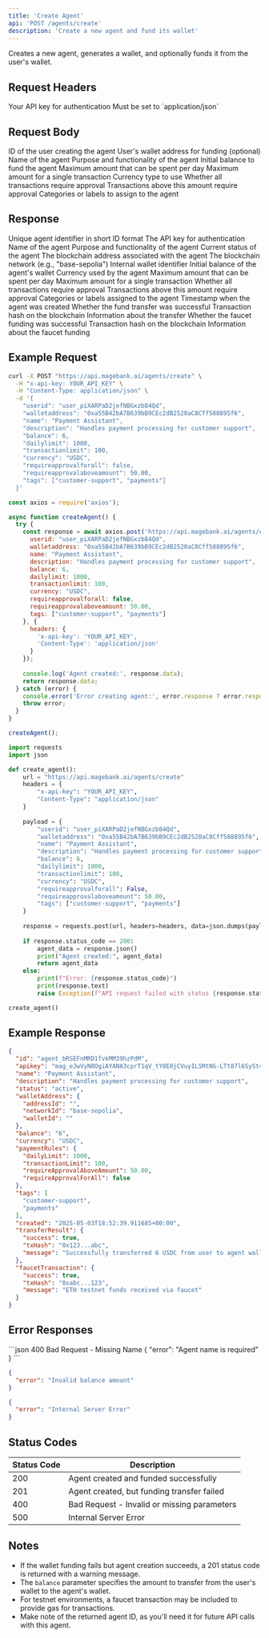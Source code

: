 ```yaml
---
title: 'Create Agent'
api: 'POST /agents/create'
description: 'Create a new agent and fund its wallet'
---
```


Creates a new agent, generates a wallet, and optionally funds it from the user's wallet.

## Request Headers

<ParamField header="x-api-key" type="string" required>
  Your API key for authentication
</ParamField>

<ParamField header="Content-Type" type="string" required>
  Must be set to `application/json`
</ParamField>

## Request Body

<ParamField body="userid" type="string" required>
  ID of the user creating the agent
</ParamField>

<ParamField body="walletaddress" type="string">
  User's wallet address for funding (optional)
</ParamField>

<ParamField body="name" type="string" required>
  Name of the agent
</ParamField>

<ParamField body="description" type="string">
  Purpose and functionality of the agent
</ParamField>

<ParamField body="balance" type="integer">
  Initial balance to fund the agent
</ParamField>

<ParamField body="dailylimit" type="integer">
  Maximum amount that can be spent per day
</ParamField>

<ParamField body="transactionlimit" type="integer">
  Maximum amount for a single transaction
</ParamField>

<ParamField body="currency" type="string" default="USDC">
  Currency type to use
</ParamField>

<ParamField body="requireapprovalforall" type="boolean" default="false">
  Whether all transactions require approval
</ParamField>

<ParamField body="requireapprovalaboveamount" type="number">
  Transactions above this amount require approval
</ParamField>

<ParamField body="tags" type="array">
  Categories or labels to assign to the agent
</ParamField>

## Response

<ResponseField name="id" type="string">
  Unique agent identifier in short ID format
</ResponseField>

<ResponseField name="apikey" type="string">
  The API key for authentication
</ResponseField>

<ResponseField name="name" type="string">
  Name of the agent
</ResponseField>

<ResponseField name="description" type="string">
  Purpose and functionality of the agent
</ResponseField>

<ResponseField name="status" type="string">
  Current status of the agent
</ResponseField>

<ResponseField name="walletAddress" type="object">
  <Expandable title="properties">
    <ResponseField name="addressId" type="string">
      The blockchain address associated with the agent
    </ResponseField>
    <ResponseField name="networkId" type="string">
      The blockchain network (e.g., "base-sepolia")
    </ResponseField>
    <ResponseField name="walletId" type="string">
      Internal wallet identifier
    </ResponseField>
  </Expandable>
</ResponseField>

<ResponseField name="balance" type="string">
  Initial balance of the agent's wallet
</ResponseField>

<ResponseField name="currency" type="string">
  Currency used by the agent
</ResponseField>

<ResponseField name="paymentRules" type="object">
  <Expandable title="properties">
    <ResponseField name="dailyLimit" type="integer">
      Maximum amount that can be spent per day
    </ResponseField>
    <ResponseField name="transactionLimit" type="integer">
      Maximum amount for a single transaction
    </ResponseField>
    <ResponseField name="requireApprovalForAll" type="boolean">
      Whether all transactions require approval
    </ResponseField>
    <ResponseField name="requireApprovalAboveAmount" type="number">
      Transactions above this amount require approval
    </ResponseField>
  </Expandable>
</ResponseField>

<ResponseField name="tags" type="array">
  Categories or labels assigned to the agent
</ResponseField>

<ResponseField name="created" type="string">
  Timestamp when the agent was created
</ResponseField>

<ResponseField name="transferResult" type="object">
  <Expandable title="properties">
    <ResponseField name="success" type="boolean">
      Whether the fund transfer was successful
    </ResponseField>
    <ResponseField name="txHash" type="string">
      Transaction hash on the blockchain
    </ResponseField>
    <ResponseField name="message" type="string">
      Information about the transfer
    </ResponseField>
  </Expandable>
</ResponseField>

<ResponseField name="faucetTransaction" type="object">
  <Expandable title="properties">
    <ResponseField name="success" type="boolean">
      Whether the faucet funding was successful
    </ResponseField>
    <ResponseField name="txHash" type="string">
      Transaction hash on the blockchain
    </ResponseField>
    <ResponseField name="message" type="string">
      Information about the faucet funding
    </ResponseField>
  </Expandable>
</ResponseField>

## Example Request

<CodeGroup>

```bash cURL
curl -X POST "https://api.magebank.ai/agents/create" \
  -H "x-api-key: YOUR_API_KEY" \
  -H "Content-Type: application/json" \
  -d '{
    "userid": "user_piXARPaD2jefNBGxzb84Qd",
    "walletaddress": "0xa55B42bA7B639bB9CEc2dB2520aC8Cff588895f6",
    "name": "Payment Assistant",
    "description": "Handles payment processing for customer support",
    "balance": 6,
    "dailylimit": 1000,
    "transactionlimit": 100,
    "currency": "USDC",
    "requireapprovalforall": false,
    "requireapprovalaboveamount": 50.00,
    "tags": ["customer-support", "payments"]
  }'
```

```javascript Node.js
const axios = require('axios');

async function createAgent() {
  try {
    const response = await axios.post('https://api.magebank.ai/agents/create', {
      userid: "user_piXARPaD2jefNBGxzb84Qd",
      walletaddress: "0xa55B42bA7B639bB9CEc2dB2520aC8Cff588895f6",
      name: "Payment Assistant",
      description: "Handles payment processing for customer support",
      balance: 6,
      dailylimit: 1000,
      transactionlimit: 100,
      currency: "USDC",
      requireapprovalforall: false,
      requireapprovalaboveamount: 50.00,
      tags: ["customer-support", "payments"]
    }, {
      headers: {
        'x-api-key': 'YOUR_API_KEY',
        'Content-Type': 'application/json'
      }
    });
    
    console.log('Agent created:', response.data);
    return response.data;
  } catch (error) {
    console.error('Error creating agent:', error.response ? error.response.data : error.message);
    throw error;
  }
}

createAgent();
```

```python Python
import requests
import json

def create_agent():
    url = "https://api.magebank.ai/agents/create"
    headers = {
        "x-api-key": "YOUR_API_KEY",
        "Content-Type": "application/json"
    }
    
    payload = {
        "userid": "user_piXARPaD2jefNBGxzb84Qd",
        "walletaddress": "0xa55B42bA7B639bB9CEc2dB2520aC8Cff588895f6",
        "name": "Payment Assistant",
        "description": "Handles payment processing for customer support",
        "balance": 6,
        "dailylimit": 1000,
        "transactionlimit": 100,
        "currency": "USDC",
        "requireapprovalforall": False,
        "requireapprovalaboveamount": 50.00,
        "tags": ["customer-support", "payments"]
    }
    
    response = requests.post(url, headers=headers, data=json.dumps(payload))
    
    if response.status_code == 200:
        agent_data = response.json()
        print("Agent created:", agent_data)
        return agent_data
    else:
        print(f"Error: {response.status_code}")
        print(response.text)
        raise Exception(f"API request failed with status {response.status_code}")

create_agent()
```

</CodeGroup>

## Example Response

```json
{
  "id": "agent_bRSEFnMRD1fvkMM39hzPdM",
  "apikey": "mag_eJwVyN0OgiAYANA3cprT1qV_tY8E0jCVuyILSMtNG-LTt87l6SySt4NQVCGoVvCIggneZSASCOE1NpcE7ZzOopH_Q1c-12A4K4e8zgxnMJM0sjjxFE3xJmc4wDUsre4lGUpJzzDB0Mt7AiFmwiUaAppin1ijeCMN6M9C1mKD12ihTPiPwjkNZXQPme6DbGlNBc9aPfcCbb_dMRb2MbE-vqIKzdgtfgVGPxc",
  "name": "Payment Assistant",
  "description": "Handles payment processing for customer support",
  "status": "active",
  "walletAddress": {
    "addressId": "",
    "networkId": "base-sepolia",
    "walletId": ""
  },
  "balance": "6",
  "currency": "USDC",
  "paymentRules": {
    "dailyLimit": 1000,
    "transactionLimit": 100,
    "requireApprovalAboveAmount": 50.00,
    "requireApprovalForAll": false
  },
  "tags": [
    "customer-support",
    "payments"
  ],
  "created": "2025-05-03T18:52:39.911685+00:00",
  "transferResult": {
    "success": true,
    "txHash": "0x123...abc",
    "message": "Successfully transferred 6 USDC from user to agent wallet"
  },
  "faucetTransaction": {
    "success": true,
    "txHash": "0xabc...123",
    "message": "ETH testnet funds received via faucet"
  }
}
```

## Error Responses

<ResponseExample>
```json 400 Bad Request - Missing Name
{
  "error": "Agent name is required"
}
```

```json 400 Bad Request - Invalid Balance
{
  "error": "Invalid balance amount"
}
```

```json 500 Internal Server Error
{
  "error": "Internal Server Error"
}
```
</ResponseExample>

## Status Codes

| Status Code | Description |
|-------------|-------------|
| 200 | Agent created and funded successfully |
| 201 | Agent created, but funding transfer failed |
| 400 | Bad Request - Invalid or missing parameters |
| 500 | Internal Server Error |

## Notes

- If the wallet funding fails but agent creation succeeds, a 201 status code is returned with a warning message.
- The `balance` parameter specifies the amount to transfer from the user's wallet to the agent's wallet.
- For testnet environments, a faucet transaction may be included to provide gas for transactions.
- Make note of the returned agent ID, as you'll need it for future API calls with this agent.